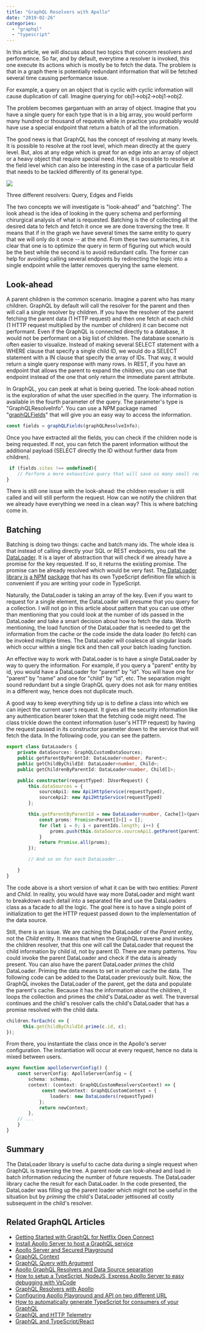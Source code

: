 ```yaml
---
title: "GraphQL Resolvers with Apollo"
date: "2019-02-26"
categories: 
  - "graphql"
  - "typescript"
---
```


In this article, we will discuss about two topics that concern resolvers and performance. So far, and by default, everytime a resolver is invoked, this one execute its actions which is mostly be to fetch the data. The problem is that in a graph there is potentially redundant information that will be fetched several time causing performance issue.

For example, a query on an object that is cyclic with cyclic information will cause duplication of call. Imagine querying for obj1->obj2->obj1->obj2.

The problem becomes gargantuan with an array of object. Imagine that you have a single query for each type that is in a big array, you would perform many hundred or thousand of requests while in practice you probably would have use a special endpoint that return a batch of all the information.

The good news is that GraphQL has the concept of resolving at many levels. It is possible to resolve at the root level, which mean directly at the query level. But, alos at any edge which is great for an edge into an array of object or a heavy object that require special need. How, it is possible to resolve at the field level which can also be interesting in the case of a particular field that needs to be tackled differently of its general type.

![](/images/blog/GraphQLServers-NodesAndVertices-1.png)

Three different resolvers: Query, Edges and Fields  

The two concepts we will investigate is "look-ahead" and "batching". The look ahead is the idea of looking in the query schema and performing chirurgical analysis of what is requested. Batching is the of collecting all the desired data to fetch and fetch it once we are done traversing the tree. It means that if in the graph we have several times the same entity to query that we will only do it once -- at the end. From these two summaries, it is clear that one is to optimize the query in term of figuring out which would be the best while the second is to avoid redundant calls. The former can help for avoiding calling several endpoints by redirecting the logic into a single endpoint while the latter removes querying the same element.

## Look-ahead

A parent children is the common scenario. Imagine a parent who has many children. GraphQL by default will call the resolver for the parent and then will call a single resolver by children. If you have the resolver of the parent fetching the parent data (1 HTTP request) and then one fetch at each child (1 HTTP request multiplied by the number of children) it can become not performant. Even if the GraphQL is connected directly to a database, it would not be performant on a big list of children. The database scenario is often easier to visualize. Instead of making several SELECT statement with a WHERE clause that specify a single child ID, we would do a SELECT statement with a IN clause that specify the array of IDs. That way, it would return a single query response with many rows. In REST, if you have an endpoint that allows the parent to expand the children, you can use that endpoint instead of the one that only return the immediate parent attribute.

In GraphQL, you can peek at what is being queried. The look-ahead notion is the exploration of what the user specified in the query. The information is available in the fourth parameter of the query. The parameter's type is "GraphQLResolveInfo". You can use a NPM package named "[graphQLFields](https://www.npmjs.com/package/graphql-fields)" that will give you an easy way to access the information.

```typescript
const fields = graphQLFields(graphQLResolveInfo);
```

Once you have extracted all the fields, you can check if the children node is being requested. If not, you can fetch the parent information without the additional payload (SELECT directly the ID without further data from children).

```typescript
 if (fields.sites !== undefined){
    // Perform a more exhaustive query that will save us many small request
}
```

There is still one issue with the look-ahead: the children resolver is still called and will still perform the request. How can we notify the children that we already have everything we need in a clean way? This is where batching come in.

## Batching

Batching is doing two things: cache and batch many ids. The whole idea is that instead of calling directly your SQL or REST endpoints, you call the [DataLoader](https://github.com/facebook/dataloader). It is a layer of abstraction that will check if we already have a promise for the key requested. If so, it returns the existing promise. The promise can be already resolved which would be very fast. Th[e DataLoader library is](https://github.com/facebook/dataloader) [a NPM](https://github.com/facebook/dataloader) [package](https://github.com/facebook/dataloader) that has its own TypeScript definition file which is convenient if you are writing your code in TypeScript.

Naturally, the DataLoader is taking an array of the key. Even if you want to request for a single element, the DataLoader will presume that you query for a collection. I will not go in this article about pattern that you can use other than mentioning that you could look at the number of ids passed in the DataLoader and take a smart decision about how to fetch the data. Worth mentioning, the load function of the DataLoader that is needed to get the information from the cache or the code inside the data loader (to fetch) can be invoked multiple times. The DataLoader will coalesce all singular loads which occur within a single tick and then call your batch loading function.

An effective way to work with DataLoader is to have a single DataLoader by way to query the information. For example, if you query a "parent" entity by id, you would have a DataLoader for "parent" by "id". You will have one for "parent" by "name" and one for "child" by "id", etc. The separation might sound redundant but a single GraphQL query does not ask for many entities in a different way, hence does not duplicate much.

A good way to keep everything tidy up is to define a class into which we can inject the current user's request. It gives all the security information like any authentication bearer token that the fetching code might need. The class trickle down the context information (user's HTTP request) by having the request passed in its constructor parameter down to the service that will fetch the data. In the following code, you can see the pattern.

```typescript
export class DataLoaders {
    private dataSources: GraphQLCustomDataSources;
    public getParentByParentId: DataLoader<number, Parent>;
    public getChildByChildId: DataLoader<number, Child>;
    public getChildrenByParentId: DataLoader<number, Child[]>;

    public constructor(requestTyped: IUserRequest) {
        this.dataSources = {
            sourceApi1: new Api1HttpService(requestTyped),
            sourceApi2: new Api2HttpService(requestTyped)
        };

        this.getParentByParentId = new DataLoader<number, Cache[]>(parentIds => {
            const proms: Promise<Parent[]>[] = [];
            for (let i = 0; i < parentIds.length; i++) {
                proms.push(this.dataSource.sourceApi1.getParent(parentIds[i]));
            }
            return Promise.all(proms);
        });

        // And so on for each DataLoader...

    }
}
```

The code above is a short version of what it can be with two entities: _Parent_ and _Child_. In reality, you would have way more DataLoader and might want to breakdown each detail into a separated file and use the DataLoaders class as a facade to all the logic. The goal here is to have a single point of initialization to get the HTTP request passed down to the implementation of the data source.

Still, there is an issue. We are caching the DataLoader of the _Parent_ entity, not the _Child_ entity. It means that when the GraphQL traverse and invokes the children resolver, that this one will call the DataLoader that request the child information by child id, not by parent ID. There are many patterns. You could invoke the parent DataLoader and check if the data is already present. You can also have the parent DataLoader _primes_ the child DataLoader. Priming the data means to set in another cache the data. The following code can be added to the DataLoader previously built. Now, the GraphQL invokes the DataLoader of the parent, get the data and populate the parent's cache. Because it has the information about the children, it loops the collection and primes the child's DataLoader as well. The traversal continues and the child's resolver calls the child's DataLoader that has a promise resolved with the child data.

```typescript
children.forEach(c => {
      this.getChildByChildId.prime(c.id, c);
});

```
From there, you instantiate the class once in the Apollo's server configuration. The instantiation will occur at every request, hence no data is mixed between users.

```typescript
async function apolloServerConfig() {
    const serverConfig: ApolloServerConfig = {
        schema: schemas,
        context: (context: GraphQLCustomResolversContext) => {
             const newContext: GraphQLCustomContext = {
                loaders: new DataLoaders(requestTyped)
            };
            return newContext;
        },
    // ...
    }
}
```

## Summary

The DataLoader library is useful to cache data during a single request when GraphQL is traversing the tree. A parent node can look-ahead and load in batch information reducing the number of future requests. The DataLoader library cache the result for each DataLoader. In the code presented, the DataLoader was filling up the parent loader which might not be useful in the situation but by _priming_ the child's DataLoader jettisoned all costly subsequent in the child's resolver.

## Related GraphQL Articles

- [Getting Started with GraphQL for Netflix Open Connect](getting-started-with-graphql-for-netflix-open-connect)
- [Install Apollo Server to host a GraphQL service](install-apollo-server-to-host-a-graphql-service)
- [Apollo Server and Secured Playground](apollo-server-and-secured-playground)
- [GraphQL Context](graphql-context)
- [GraphQL Query with Argument](graphql-query-with-argument)
- [Apollo GraphQL Resolvers and Data Source separation](apollo-graphql-resolvers-and-data-source-separation)
- [How to setup a TypeScript, NodeJS, Express Apollo Server to easy debugging with VsCode](how-to-setup-a-typescript-nodejs-express-apollo-server-to-easy-debugging-with-vscode)
- [GraphQL Resolvers with Apollo](graphql-resolvers-with-apollo)
- [Configuring Apollo Playground and API on two different URL](configuring-apollo-playground-and-api-on-two-different-url)
- [How to automatically generate TypeScript for consumers of your GraphQL](how-to-automatically-generate-typescript-for-consumer-of-your-graphql)
- [GraphQL and HTTP Telemetry](graphql-extension-to-collect-http-and-resolvers-telemetry)  
- [GraphQL and TypeScript/React](how-to-consume-graphql-in-typescript-and-react)